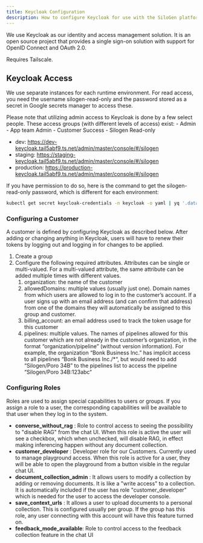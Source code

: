 ```yaml
---
title: Keycloak Configuration
description: How to configure Keycloak for use with the SiloGen platform.
---
```


We use Keycloak as our identity and access management solution. It is an open source project that provides a single sign-on solution with support for OpenID Connect and OAuth 2.0.

<Admonition type="info" title="Tailscale">
  Requires Tailscale.
</Admonition>

## Keycloak Access

We use separate instances for each runtime environment. For read access, you need the username silogen-read-only and the password stored as a secret in Google secrets manager to access these.

<Admonition type="warning" title="Restricted access">
  Please note that utilizing admin access to Keycloak is done by a few select
  people. These access groups (with different levels of access) exist: - Admin -
  App team Admin - Customer Success - Silogen Read-only
</Admonition>

- dev: https://dev-keycloak.tail5abf9.ts.net/admin/master/console/#/silogen
- staging: https://staging-keycloak.tail5abf9.ts.net/admin/master/console/#/silogen
- production: https://production-keycloak.tail5abf9.ts.net/admin/master/console/#/silogen

If you have permission to do so, here is the command to get the silogen-read-only password, which is different for each environment:

```bash
kubectl get secret keycloak-credentials -n keycloak -o yaml | yq '.data.KEYCLOAK_ADMIN_PASSWORD' | base64 -d
```

### Configuring a Customer

A customer is defined by configuring Keycloak as described below. After adding or changing anything in Keycloak, users will have to renew their tokens by logging out and logging in for changes to be applied.

1. Create a group
2. Configure the following required attributes. Attributes can be single or multi-valued. For a multi-valued attribute, the same attribute can be added multiple times with different values.
   1. organization: the name of the customer
   2. allowedDomains: multiple values (usually just one). Domain names from which users are allowed to log in to the customer’s account. If a user signs up with an email address (and can confirm that address) from one of the domains they will automatically be assigned to this group and customer.
   3. billing_account: an email address used to track the token usage for this customer
   4. pipelines: multiple values. The names of pipelines allowed for this customer which are not already in the customer’s organization, in the format “organization/pipeline” (without version information). For example, the organization “Bonk Business Inc.” has implicit access to all pipelines “Bonk Business Inc./\*“, but would need to add “Silogen/Poro 34B” to the pipelines list to access the pipeline “Silogen/Poro 34B:123abc“

### Configuring Roles

Roles are used to assign special capabilities to users or groups. If you assign a role to a user, the corresponding capabilities will be available to that user when they log in to the system.

- **converse_without_rag** : Role to control access to seeing the possibility to "disable RAG" from the chat UI. When this role is active the user will see a checkbox, which when unchecked, will disable RAG, in effect making inferencing happen without any document collection.
- **customer_developer** : Developer role for our Customers. Currently used to manage playground access. When this role is active for a user, they will be able to open the playground from a button visible in the regular chat UI.
- **document_collection_admin** : It allows users to modify a collection by adding or removing documents. It is like a "write access" to a collection. It is automatically included if the user has role "customer_developer" which is needed for the user to access the developer console.
- **save_context_urls** : It allows a user to upload documents to a personal collection. This is configured usually per group. If the group has this role, any user connecting with this account will have this feature turned on.
- **feedback_mode_available**: Role to control access to the feedback collection feature in the chat UI
